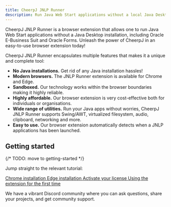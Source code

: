 ```yaml
---
title: CheerpJ JNLP Runner
description: Run Java Web Start applications without a local Java Desktop installation
---
```



CheerpJ JNLP Runner is a browser extension that allows one to run Java Web Start applications without a Java Desktop installation, including Oracle E-Business Suit and Oracle Forms. Unleash the power of CheerpJ in an easy-to-use browser extension today!

<LinkButton
	href="https://chromewebstore.google.com/detail/cheerpj-jnlp-runner/achnhggjjhnadfapkmgallnbmemdojdi"
	label="Add to Chrome"
	type="primary"
	iconRight="ri:chrome-fill"
/>
<LinkButton
	href="https://microsoftedge.microsoft.com/addons/detail/cheerpj-jnlp-runner/dpleickbpchmkpkmicanfolmianepfhe"
	label="Add to Edge"
	type="primary2"
	iconRight="ri:edge-fill"
/>

CheerpJ JNLP Runner encapsulates multiple features that makes it a unique and complete tool:

- **No Java installations.** Get rid of any Java installation hassles!
- **Modern browsers.** The JNLP Runner extension is available for Chrome and Edge.
- **Sandboxed.** Our technology works within the browser boundaries making it highly reliable.
- **Highly affordable.** Our browser extension is very cost-effective both for individuals or organisations.
- **Wide range of utilities.** Run your Java apps without worries, CheerpJ JNLP Runner supports Swing/AWT, virtualized filesystem, audio, clipboard, networking and more.
- **Easy to use.** Our browser extension automatically detects when a JNLP applications has been launched.

## Getting started

{/* TODO: move to getting-started */}

Jump straight to the relevant tutorial:

<div class="not-prose grid grid-cols-2 font-medium gap-2 text-stone-100">
	<a
		href="/cheerpj-jnlprunner/getting-started/install-chrome"
		class="px-8 py-6 bg-stone-800 hover:bg-stone-700 text-lg"
	>
		Chrome installation
	</a>
	<a
		href="/cheerpj-jnlprunner/getting-started/install-edge"
		class="px-8 py-6 bg-stone-800 hover:bg-stone-700 text-lg"
	>
		Edge installation
	</a>
	<a
		href="/cheerpj-jnlprunner/getting-started/licensing"
		class="px-8 py-6 bg-stone-800 hover:bg-stone-700 text-lg"
	>
		Activate your license
	</a>
	<a
		href="/cheerpj-jnlprunner/getting-started/using-first-time"
		class="px-8 py-6 bg-stone-800 hover:bg-stone-700 text-lg"
	>
		Using the extension for the first time
	</a>
</div>

We have a vibrant Discord community where you can ask questions, share your projects, and get community support.

<LinkButton
	type="discord"
	href={DISCORD_URL}
	iconLeft="fa-brands:discord"
	label="Join our Discord server"
/>

<LinkButton
	type="secondary"
	href="https://twitter.com/leaningtech"
	iconLeft="fa-brands:twitter"
	label="Follow us on Twitter"
/>
